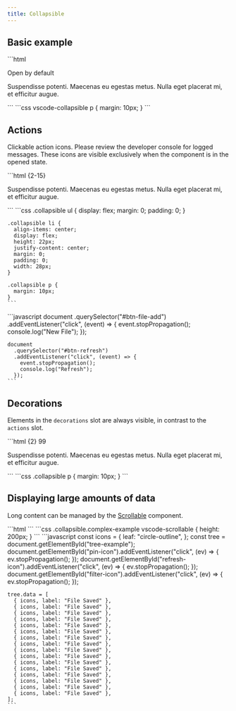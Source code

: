 ```yaml
---
title: Collapsible
---
```




<Imports />
<PageSwitcher />

## Basic example

<Demo>
  <BasicExample />
  <Fragment slot="html">
    ```html
    <vscode-collapsible title="Basic example" open>
      <p>Open by default</p>
    </vscode-collapsible>
    <vscode-collapsible title="Basic example">
      <p>Suspendisse potenti. Maecenas eu egestas metus. Nulla eget placerat mi, et efficitur augue.</p>
    </vscode-collapsible>
    ```
  </Fragment>
  <Fragment slot="css">
    ```css
    vscode-collapsible p {
      margin: 10px;
    }
    ```
  </Fragment>
</Demo>

## Actions

Clickable action icons. Please review the developer console for logged messages. These icons are
visible exclusively when the component is in the opened state.

<Demo>
  <ActionsExample />
  <Fragment slot="html">
    ```html {2-15}
    <vscode-collapsible title="Actions example" class="collapsible" open>
      <vscode-icon
        name="file-add"
        action-icon
        aria-role="button"
        id="btn-file-add"
        title="New File"
        slot="actions"></vscode-icon>
      <vscode-icon
        name="refresh"
        action-icon
        aria-role="button"
        id="btn-refresh"
        title="Refresh"
        slot="actions"></vscode-icon>
      <p>
        Suspendisse potenti. Maecenas eu egestas metus. Nulla eget placerat mi, et
        efficitur augue.
      </p>
    </vscode-collapsible>
    ```
  </Fragment>
  <Fragment slot="css">
    ```css
    .collapsible ul {
      display: flex;
      margin: 0;
      padding: 0;
    }

    .collapsible li {
      align-items: center;
      display: flex;
      height: 22px;
      justify-content: center;
      margin: 0;
      padding: 0;
      width: 28px;
    }

    .collapsible p {
      margin: 10px;
    }
    ```

  </Fragment>
  <Fragment slot="js">
    ```javascript
    document
      .querySelector("#btn-file-add")
      .addEventListener("click", (event) => {
        event.stopPropagation();
        console.log("New File");
      });

    document
      .querySelector("#btn-refresh")
      .addEventListener("click", (event) => {
        event.stopPropagation();
        console.log("Refresh");
      });
    ```

  </Fragment>
</Demo>

## Decorations

Elements in the `decorations` slot are always visible, in contrast to the `actions` slot.

<Demo>
  <DecorationsExample />
  <Fragment slot="html">
    ```html {2}
    <vscode-collapsible title="Decorations example" class="collapsible">
      <vscode-badge variant="counter" slot="decorations">99</vscode-badge>
      <p>
        Suspendisse potenti. Maecenas eu egestas metus. Nulla eget placerat mi, et
        efficitur augue.
      </p>
    </vscode-collapsible>
    ```
  </Fragment>
  <Fragment slot="css">
    ```css
    .collapsible p {
      margin: 10px;
    }
    ```
  </Fragment>
</Demo>

## Displaying large amounts of data

Long content can be managed by the [Scrollable](/components/scrollable) component.

<Demo>
  <ScrollableExample />
  <Fragment slot="html">
    ```html
    <vscode-collapsible
      title="Timeline"
      description="vscode-collapsible.ts"
      class="collapsible complex-example"
      open
    >
      <vscode-icon name="pin" action-icon slot="actions" id="pin-icon"
      ></vscode-icon>
      <vscode-icon name="refresh" action-icon slot="actions" id="refresh-icon"
      ></vscode-icon>
      <vscode-icon name="filter" action-icon slot="actions" id="filter-icon"
      ></vscode-icon>
      <vscode-scrollable>
        <vscode-tree id="tree-example"></vscode-tree>
      </vscode-scrollable>
    </vscode-collapsible>
    ```
  </Fragment>
  <Fragment slot="css">
    ```css
    .collapsible.complex-example vscode-scrollable {
      height: 200px;
    }
    ```
  </Fragment>
  <Fragment slot="js">
    ```javascript
    const icons = {
      leaf: "circle-outline",
    };
    const tree = document.getElementById("tree-example");
    document.getElementById("pin-icon").addEventListener("click", (ev) => {
      ev.stopPropagation();
    });
    document.getElementById("refresh-icon").addEventListener("click", (ev) => {
      ev.stopPropagation();
    });
    document.getElementById("filter-icon").addEventListener("click", (ev) => {
      ev.stopPropagation();
    });

    tree.data = [
      { icons, label: "File Saved" },
      { icons, label: "File Saved" },
      { icons, label: "File Saved" },
      { icons, label: "File Saved" },
      { icons, label: "File Saved" },
      { icons, label: "File Saved" },
      { icons, label: "File Saved" },
      { icons, label: "File Saved" },
      { icons, label: "File Saved" },
      { icons, label: "File Saved" },
      { icons, label: "File Saved" },
      { icons, label: "File Saved" },
      { icons, label: "File Saved" },
      { icons, label: "File Saved" },
      { icons, label: "File Saved" },
      { icons, label: "File Saved" },
    ];
    ```

  </Fragment>
</Demo>
